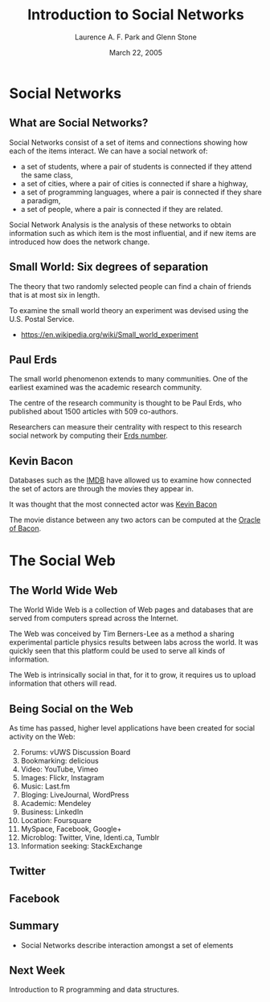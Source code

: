 % Introduction to Social Networks
% Laurence A. F. Park and Glenn Stone
% March 22, 2005


# Social Networks

## What are Social Networks?

Social Networks consist of a set of items and connections showing how each of
the items interact. We can have a social network of:

- a set of students, where a pair of students is connected if they attend the same class,
- a set of cities, where a pair of cities is connected if share a highway,
- a set of programming languages, where a pair is connected if they share a paradigm,
- a set of people, where a pair is connected if they are related.


Social Network Analysis is the analysis of these networks to obtain
information such as which item is the most influential, and if new items
are introduced how does the network change.

## Small World: Six degrees of separation

The theory that two randomly selected people can find a chain of friends
that is at most six in length.

To examine the small world theory an experiment was devised using the
U.S. Postal Service.

- [https://en.wikipedia.org/wiki/Small_world_experiment]([https://en.wikipedia.org/wiki/Small_world_experiment#The_experiment)


## Paul Erd\H{o}s

The small world phenomenon extends to many communities. One of the earliest
examined was the academic research community.

The centre of the research community is thought to be Paul Erd\H{o}s, who
published about 1500 articles with 509 co-authors.

Researchers can measure their centrality with respect to this research
social network by computing their [Erd\H{o}s
number](http://www.ams.org/mathscinet/collaborationDistance.html).


## Kevin Bacon

Databases such as the [IMDB](http://www.imdb.com/) have allowed us to
examine how connected the set of actors are through the movies they appear
in.

It was thought that the most connected actor was [Kevin
Bacon](https://en.wikipedia.org/wiki/Kevin_Bacon)

The movie distance between any two actors can be computed at the [Oracle of
Bacon](http://oracleofbacon.org/).


# The Social Web

## The World Wide Web

The World Wide Web is a collection of Web pages and databases that are
served from computers spread across the Internet.

The Web was conceived by Tim Berners-Lee as a method a sharing experimental
particle physics results between labs across the world. It was quickly seen
that this platform could be used to serve all kinds of information.

The Web is intrinsically social in that, for it to grow, it requires us to
upload information that others will read.

## Being Social on the Web

As time has passed, higher level applications have been created for social
activity on the Web:

2. Forums: vUWS Discussion Board
3. Bookmarking: delicious
3. Video: YouTube, Vimeo
4. Images: Flickr, Instagram
7. Music: Last.fm
8. Bloging: LiveJournal, WordPress
9. Academic: Mendeley
9. Business: LinkedIn
5. Location: Foursquare
6. MySpace, Facebook, Google+
5. Microblog: Twitter, Vine, Identi.ca, Tumblr
9. Information seeking: StackExchange


## Twitter


## Facebook




## Summary

- Social Networks describe interaction amongst a set of elements


## Next Week

Introduction to R programming and data structures.

